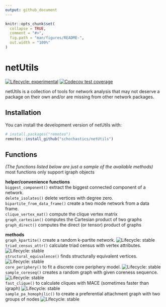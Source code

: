 ```yaml
---
output: github_document
---
```


<!-- README.md is generated from README.Rmd. Please edit that file -->

```r
knitr::opts_chunk$set(
  collapse = TRUE,
  comment = "#>",
  fig.path = "man/figures/README-",
  out.width = "100%"
)
```
#  netUtils

<!-- badges: start -->
[![Lifecycle: experimental](https://img.shields.io/badge/lifecycle-experimental-orange.svg)](https://www.tidyverse.org/lifecycle/#experimental)
[![Codecov test coverage](https://codecov.io/gh/schochastics/netUtils/branch/master/graph/badge.svg)](https://codecov.io/gh/schochastics/netUtils?branch=master)
<!-- badges: end -->

netUtils is a collection of tools for network analysis that may not deserve a package on their own and/or are missing from other network packages.

## Installation

You can install the development version of netUtils with:

```r
# install.packages("remotes")
remotes::install_github("schochastics/netUtils")
```

## Functions

*(The functions listed below are just a sample of the available methods)*  
most functions only support igraph objects

**helper/convenience functions**  
`biggest_component()` extract the biggest connected component of a network.  
`delete_isolates()` delete vertices with degree zero.  
`bipartite_from_data_frame()` create a two mode network from a data frame.  
`clique_vertex_mat()` compute the clique vertex matrix  
`graph_cartesian()` computes the Cartesian product of two graphs  
`graph_direct()` computes the direct (or tensor) product of graphs

**methods**  
`graph_kpartite()` create a random k-partite network. ![Lifecycle: stable](https://img.shields.io/badge/lifecycle-stable-green.svg)  
<!-- `dyad_census_attr()` calculate dyad census with vertex attributes. ![Lifecycle: stable](https://img.shields.io/badge/lifecycle-stable-green.svg)   -->
`triad_census_attr()` calculate triad census with vertex attributes. ![Lifecycle: stable](https://img.shields.io/badge/lifecycle-stable-green.svg)    
`structural_equivalence()` finds structurally equivalent vertices. ![Lifecycle: stable](https://img.shields.io/badge/lifecycle-stable-green.svg)    
`core_periphery()` to fit a discrete core periphery model. ![Lifecycle: stable](https://img.shields.io/badge/lifecycle-experimental-orange.svg)  
`sample_coreseq()` creates a random graph with given coreness sequence. ![Lifecycle: stable](https://img.shields.io/badge/lifecycle-stable-green.svg)  
`fast_clique()` to calculate cliques with MACE (sometimes faster than igraph) ![Lifecycle: stable](https://img.shields.io/badge/lifecycle-stable-green.svg)  
`sample_pa_homophilic()` to create a preferential attachment graph with two groups of nodes ![Lifecycle: stable](https://img.shields.io/badge/lifecycle-experimental-orange.svg)  


